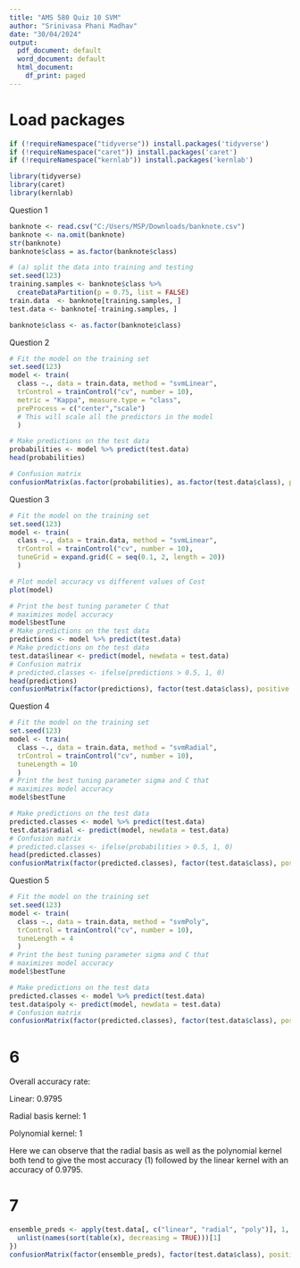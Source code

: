 ```yaml
--- 
title: "AMS 580 Quiz 10 SVM"
author: "Srinivasa Phani Madhav"
date: "30/04/2024"
output:
  pdf_document: default
  word_document: default
  html_document:
    df_print: paged
---
```


# Load packages
```r
if (!requireNamespace("tidyverse")) install.packages('tidyverse')
if (!requireNamespace("caret")) install.packages('caret')
if (!requireNamespace("kernlab")) install.packages('kernlab')

library(tidyverse)
library(caret)
library(kernlab)
```

Question 1

```r
banknote <- read.csv("C:/Users/MSP/Downloads/banknote.csv")
banknote <- na.omit(banknote)
str(banknote)
banknote$class = as.factor(banknote$class)

# (a) split the data into training and testing
set.seed(123)
training.samples <- banknote$class %>% 
  createDataPartition(p = 0.75, list = FALSE)
train.data  <- banknote[training.samples, ]
test.data <- banknote[-training.samples, ]

banknote$class <- as.factor(banknote$class)
```

Question 2

```r
# Fit the model on the training set
set.seed(123)
model <- train(
  class ~., data = train.data, method = "svmLinear",
  trControl = trainControl("cv", number = 10),
  metric = "Kappa", measure.type = "class",
  preProcess = c("center","scale")
  # This will scale all the predictors in the model
  )

# Make predictions on the test data
probabilities <- model %>% predict(test.data)
head(probabilities)

# Confusion matrix
confusionMatrix(as.factor(probabilities), as.factor(test.data$class), positive = '1')

```

Question 3 

```r
# Fit the model on the training set
set.seed(123)
model <- train(
  class ~., data = train.data, method = "svmLinear",
  trControl = trainControl("cv", number = 10),
  tuneGrid = expand.grid(C = seq(0.1, 2, length = 20))
  )

# Plot model accuracy vs different values of Cost
plot(model)

# Print the best tuning parameter C that
# maximizes model accuracy
model$bestTune
# Make predictions on the test data
predictions <- model %>% predict(test.data)
# Make predictions on the test data
test.data$linear <- predict(model, newdata = test.data)
# Confusion matrix
# predicted.classes <- ifelse(predictions > 0.5, 1, 0)
head(predictions)
confusionMatrix(factor(predictions), factor(test.data$class), positive = '1')

```

Question 4

```r
# Fit the model on the training set
set.seed(123)
model <- train(
  class ~., data = train.data, method = "svmRadial",
  trControl = trainControl("cv", number = 10),
  tuneLength = 10
  )
# Print the best tuning parameter sigma and C that
# maximizes model accuracy
model$bestTune

# Make predictions on the test data
predicted.classes <- model %>% predict(test.data)
test.data$radial <- predict(model, newdata = test.data)
# Confusion matrix
# predicted.classes <- ifelse(probabilities > 0.5, 1, 0)
head(predicted.classes)
confusionMatrix(factor(predicted.classes), factor(test.data$class), positive = '1')

```

Question 5

    
```r
# Fit the model on the training set
set.seed(123)
model <- train(
  class ~., data = train.data, method = "svmPoly",
  trControl = trainControl("cv", number = 10),
  tuneLength = 4
  )
# Print the best tuning parameter sigma and C that
# maximizes model accuracy
model$bestTune

# Make predictions on the test data
predicted.classes <- model %>% predict(test.data)
test.data$poly <- predict(model, newdata = test.data)
# Confusion matrix
confusionMatrix(factor(predicted.classes), factor(test.data$class), positive = '1')

```
# 6 

Overall accuracy rate:

Linear: 0.9795 

Radial basis kernel: 1  

Polynomial kernel:  1 

Here we can observe that the radial basis as well as the polynomial kernel both tend to give the most accuracy (1) followed by the linear kernel with an accuracy of 0.9795.


# 7 

```r
ensemble_preds <- apply(test.data[, c("linear", "radial", "poly")], 1, function(x) {
  unlist(names(sort(table(x), decreasing = TRUE)))[1]
})
confusionMatrix(factor(ensemble_preds), factor(test.data$class), positive = '1')
```